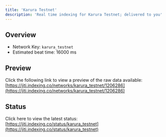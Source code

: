 ```yaml
---
title: 'Karura Testnet'
description: 'Real time indexing for Karura Testnet; delivered to you'
---
```


## Overview
- Network Key: `karura_testnet`
- Estimated beat time: 16000 ms

## Preview
Click the following link to view a preview of the raw data available: [https://jiti.indexing.co/networks/karura_testnet/1206286](https://jiti.indexing.co/networks/karura_testnet/1206286)

## Status
Click here to view the latest status: [https://jiti.indexing.co/status/karura_testnet](https://jiti.indexing.co/status/karura_testnet)
